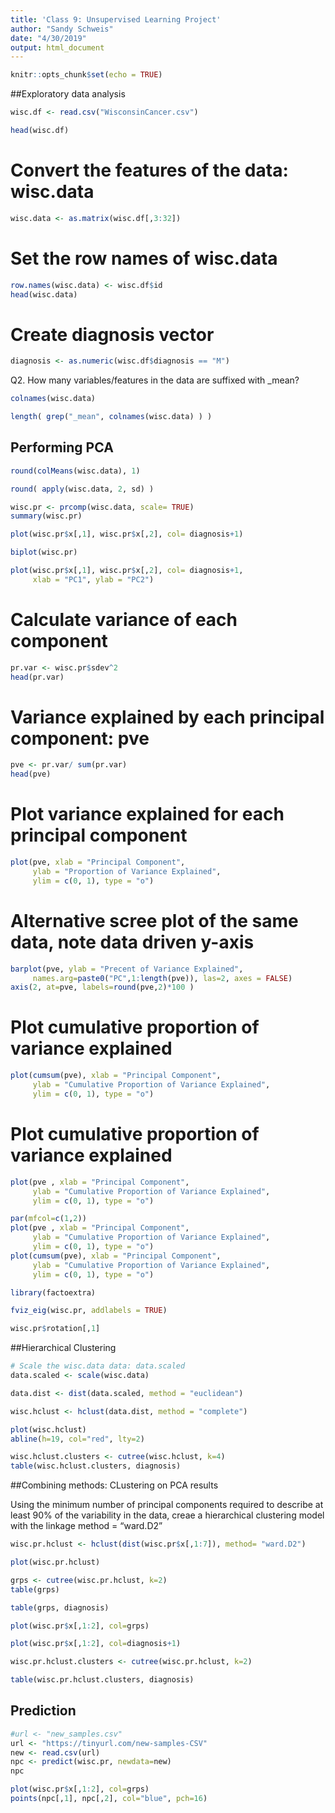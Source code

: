 ```yaml
---
title: 'Class 9: Unsupervised Learning Project'
author: "Sandy Schweis"
date: "4/30/2019"
output: html_document
---
```


```r
knitr::opts_chunk$set(echo = TRUE)
```

##Exploratory data analysis

```r
wisc.df <- read.csv("WisconsinCancer.csv")
```

```r
head(wisc.df)
```

# Convert the features of the data: wisc.data
```r
wisc.data <- as.matrix(wisc.df[,3:32])
```

# Set the row names of wisc.data
```r
row.names(wisc.data) <- wisc.df$id
head(wisc.data)
```

# Create diagnosis vector
```r
diagnosis <- as.numeric(wisc.df$diagnosis == "M")
```

Q2. How many variables/features in the data are suffixed with _mean?
```r
colnames(wisc.data)
```

```r
length( grep("_mean", colnames(wisc.data) ) )
```

## Performing PCA

```r
round(colMeans(wisc.data), 1)
```

```r
round( apply(wisc.data, 2, sd) )
```

```r
wisc.pr <- prcomp(wisc.data, scale= TRUE)
summary(wisc.pr)
```

```r
plot(wisc.pr$x[,1], wisc.pr$x[,2], col= diagnosis+1)
```

```r
biplot(wisc.pr)
```


```r
plot(wisc.pr$x[,1], wisc.pr$x[,2], col= diagnosis+1,
     xlab = "PC1", ylab = "PC2")
```

# Calculate variance of each component
```r
pr.var <- wisc.pr$sdev^2
head(pr.var)
```

# Variance explained by each principal component: pve
```r
pve <- pr.var/ sum(pr.var)
head(pve)
```


# Plot variance explained for each principal component
```r
plot(pve, xlab = "Principal Component", 
     ylab = "Proportion of Variance Explained", 
     ylim = c(0, 1), type = "o")
```

# Alternative scree plot of the same data, note data driven y-axis
```r
barplot(pve, ylab = "Precent of Variance Explained",
     names.arg=paste0("PC",1:length(pve)), las=2, axes = FALSE)
axis(2, at=pve, labels=round(pve,2)*100 )
```


# Plot cumulative proportion of variance explained
```r
plot(cumsum(pve), xlab = "Principal Component", 
     ylab = "Cumulative Proportion of Variance Explained", 
     ylim = c(0, 1), type = "o")
```


# Plot cumulative proportion of variance explained
```r
plot(pve , xlab = "Principal Component", 
     ylab = "Cumulative Proportion of Variance Explained", 
     ylim = c(0, 1), type = "o")
```

```r
par(mfcol=c(1,2))
plot(pve , xlab = "Principal Component", 
     ylab = "Cumulative Proportion of Variance Explained", 
     ylim = c(0, 1), type = "o")
plot(cumsum(pve), xlab = "Principal Component", 
     ylab = "Cumulative Proportion of Variance Explained", 
     ylim = c(0, 1), type = "o")

```


```r
library(factoextra)
```

```r
fviz_eig(wisc.pr, addlabels = TRUE)
```

```r
wisc.pr$rotation[,1]
```



##Hierarchical Clustering

```r
# Scale the wisc.data data: data.scaled
data.scaled <- scale(wisc.data)
```

```r
data.dist <- dist(data.scaled, method = "euclidean")
```

```r
wisc.hclust <- hclust(data.dist, method = "complete")
```

```r
plot(wisc.hclust)
abline(h=19, col="red", lty=2)
```

```r
wisc.hclust.clusters <- cutree(wisc.hclust, k=4)
table(wisc.hclust.clusters, diagnosis)
```

##Combining methods: CLustering on PCA results

Using the minimum number of principal components required to describe at least 90% of the variability in the data, creae a hierarchical clustering model with the linkage method = "ward.D2"
```r
wisc.pr.hclust <- hclust(dist(wisc.pr$x[,1:7]), method= "ward.D2")
```

```r
plot(wisc.pr.hclust)
```


```r
grps <- cutree(wisc.pr.hclust, k=2)
table(grps)
```

```r
table(grps, diagnosis)
```

```r
plot(wisc.pr$x[,1:2], col=grps)
```

```r
plot(wisc.pr$x[,1:2], col=diagnosis+1)
```

```r
wisc.pr.hclust.clusters <- cutree(wisc.pr.hclust, k=2)
```

```r
table(wisc.pr.hclust.clusters, diagnosis)
```


## Prediction 

```r
#url <- "new_samples.csv"
url <- "https://tinyurl.com/new-samples-CSV"
new <- read.csv(url)
npc <- predict(wisc.pr, newdata=new)
npc
```

```r
plot(wisc.pr$x[,1:2], col=grps)
points(npc[,1], npc[,2], col="blue", pch=16)
```

```r

```








